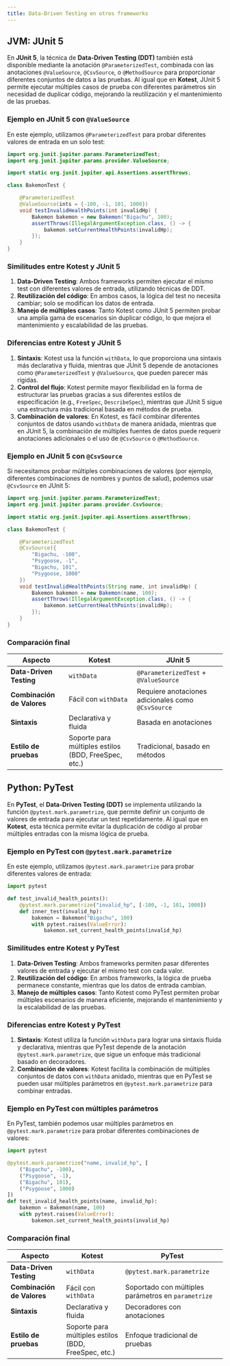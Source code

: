 ```yaml
---
title: Data-Driven Testing en otros frameworks
---
```


## JVM: JUnit 5

En **JUnit 5**, la técnica de **Data-Driven Testing (DDT)** también está disponible mediante la anotación `@ParameterizedTest`, combinada con las anotaciones `@ValueSource`, `@CsvSource`, o `@MethodSource` para proporcionar diferentes conjuntos de datos a las pruebas. Al igual que en **Kotest**, JUnit 5 permite ejecutar múltiples casos de prueba con diferentes parámetros sin necesidad de duplicar código, mejorando la reutilización y el mantenimiento de las pruebas.

### Ejemplo en JUnit 5 con `@ValueSource`

En este ejemplo, utilizamos `@ParameterizedTest` para probar diferentes valores de entrada en un solo test:

```java
import org.junit.jupiter.params.ParameterizedTest;
import org.junit.jupiter.params.provider.ValueSource;

import static org.junit.jupiter.api.Assertions.assertThrows;

class BakemonTest {

    @ParameterizedTest
    @ValueSource(ints = {-100, -1, 101, 1000})
    void testInvalidHealthPoints(int invalidHp) {
        Bakemon bakemon = new Bakemon("Bigachu", 100);
        assertThrows(IllegalArgumentException.class, () -> {
            bakemon.setCurrentHealthPoints(invalidHp);
        });
    }
}
```

### Similitudes entre Kotest y JUnit 5

1. **Data-Driven Testing**: Ambos frameworks permiten ejecutar el mismo test con diferentes valores de entrada, utilizando técnicas de DDT.
2. **Reutilización del código**: En ambos casos, la lógica del test no necesita cambiar; solo se modifican los datos de entrada.
3. **Manejo de múltiples casos**: Tanto Kotest como JUnit 5 permiten probar una amplia gama de escenarios sin duplicar código, lo que mejora el mantenimiento y escalabilidad de las pruebas.

### Diferencias entre Kotest y JUnit 5

1. **Sintaxis**: Kotest usa la función `withData`, lo que proporciona una sintaxis más declarativa y fluida, mientras que JUnit 5 depende de anotaciones como `@ParameterizedTest` y `@ValueSource`, que pueden parecer más rígidas.
2. **Control del flujo**: Kotest permite mayor flexibilidad en la forma de estructurar las pruebas gracias a sus diferentes estilos de especificación (e.g., `FreeSpec`, `DescribeSpec`), mientras que JUnit 5 sigue una estructura más tradicional basada en métodos de prueba.
3. **Combinación de valores**: En Kotest, es fácil combinar diferentes conjuntos de datos usando `withData` de manera anidada, mientras que en JUnit 5, la combinación de múltiples fuentes de datos puede requerir anotaciones adicionales o el uso de `@CsvSource` o `@MethodSource`.

### Ejemplo en JUnit 5 con `@CsvSource`

Si necesitamos probar múltiples combinaciones de valores (por ejemplo, diferentes combinaciones de nombres y puntos de salud), podemos usar `@CsvSource` en JUnit 5:

```java
import org.junit.jupiter.params.ParameterizedTest;
import org.junit.jupiter.params.provider.CsvSource;

import static org.junit.jupiter.api.Assertions.assertThrows;

class BakemonTest {

    @ParameterizedTest
    @CsvSource({
        "Bigachu, -100",
        "Psygoose, -1",
        "Bigachu, 101",
        "Psygoose, 1000"
    })
    void testInvalidHealthPoints(String name, int invalidHp) {
        Bakemon bakemon = new Bakemon(name, 100);
        assertThrows(IllegalArgumentException.class, () -> {
            bakemon.setCurrentHealthPoints(invalidHp);
        });
    }
}
```

### Comparación final

| Aspecto                    | Kotest                                               | JUnit 5                                            |
|----------------------------|------------------------------------------------------|----------------------------------------------------|
| **Data-Driven Testing**    | `withData`                                           | `@ParameterizedTest` + `@ValueSource`              |
| **Combinación de Valores** | Fácil con `withData`                                 | Requiere anotaciones adicionales como `@CsvSource` |
| **Sintaxis**               | Declarativa y fluida                                 | Basada en anotaciones                              |
| **Estilo de pruebas**      | Soporte para múltiples estilos (BDD, FreeSpec, etc.) | Tradicional, basado en métodos                     |

## Python: PyTest

En **PyTest**, el **Data-Driven Testing (DDT)** se implementa utilizando la función `@pytest.mark.parametrize`, que permite definir un conjunto de valores de entrada para ejecutar un test repetidamente. Al igual que en **Kotest**, esta técnica permite evitar la duplicación de código al probar múltiples entradas con la misma lógica de prueba.

### Ejemplo en PyTest con `@pytest.mark.parametrize`

En este ejemplo, utilizamos `@pytest.mark.parametrize` para probar diferentes valores de entrada:

```python
import pytest

def test_invalid_health_points():
    @pytest.mark.parametrize("invalid_hp", [-100, -1, 101, 1000])
    def inner_test(invalid_hp):
        bakemon = Bakemon("Bigachu", 100)
        with pytest.raises(ValueError):
            bakemon.set_current_health_points(invalid_hp)
```

### Similitudes entre Kotest y PyTest

1. **Data-Driven Testing**: Ambos frameworks permiten pasar diferentes valores de entrada y ejecutar el mismo test con cada valor.
2. **Reutilización del código**: En ambos frameworks, la lógica de prueba permanece constante, mientras que los datos de entrada cambian.
3. **Manejo de múltiples casos**: Tanto Kotest como PyTest permiten probar múltiples escenarios de manera eficiente, mejorando el mantenimiento y la escalabilidad de las pruebas.

### Diferencias entre Kotest y PyTest

1. **Sintaxis**: Kotest utiliza la función `withData` para lograr una sintaxis fluida y declarativa, mientras que PyTest depende de la anotación `@pytest.mark.parametrize`, que sigue un enfoque más tradicional basado en decoradores.
2. **Combinación de valores**: Kotest facilita la combinación de múltiples conjuntos de datos con `withData` anidado, mientras que en PyTest se pueden usar múltiples parámetros en `@pytest.mark.parametrize` para combinar entradas.

### Ejemplo en PyTest con múltiples parámetros

En PyTest, también podemos usar múltiples parámetros en `@pytest.mark.parametrize` para probar diferentes combinaciones de valores:

```python
import pytest

@pytest.mark.parametrize("name, invalid_hp", [
    ("Bigachu", -100),
    ("Psygoose", -1),
    ("Bigachu", 101),
    ("Psygoose", 1000)
])
def test_invalid_health_points(name, invalid_hp):
    bakemon = Bakemon(name, 100)
    with pytest.raises(ValueError):
        bakemon.set_current_health_points(invalid_hp)
```

### Comparación final

| Aspecto                    | Kotest                                               | PyTest                                              |
|----------------------------|------------------------------------------------------|-----------------------------------------------------|
| **Data-Driven Testing**    | `withData`                                           | `@pytest.mark.parametrize`                          |
| **Combinación de Valores** | Fácil con `withData`                                 | Soportado con múltiples parámetros en `parametrize` |
| **Sintaxis**               | Declarativa y fluida                                 | Decoradores con anotaciones                         |
| **Estilo de pruebas**      | Soporte para múltiples estilos (BDD, FreeSpec, etc.) | Enfoque tradicional de pruebas                      |
